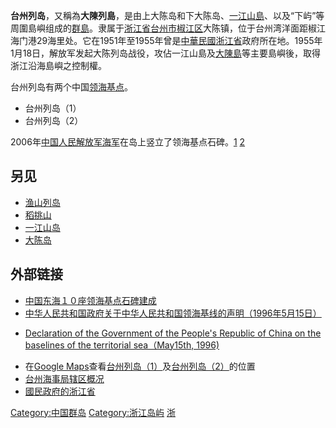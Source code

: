 '''台州列岛'''，又稱為'''大陳列島'''，是由上大陈岛和下大陈岛、[[一江山島|一江山島]]、以及“下屿”等周圍島嶼组成的[[群島|群島]]。隶属于[[浙江省|浙江省]][[台州市|台州市]][[椒江区|椒江区]]大陈镇，位于台州湾洋面距椒江海门港29海里处。它在1951年至1955年曾是[[中華民國|中華民國]][[浙江省|浙江省]]政府所在地。1955年1月18日，解放军发起大陈列岛战役，攻佔一江山島及[[大陳島|大陳島]]等主要島嶼後，取得浙江沿海島嶼之控制權。

台州列岛有两个中国[[领海基点|领海基点]]。 
*台州列岛（1）{{coord|28|23.9|N|121|55.0|E}}
*台州列岛（2）{{coord|28|23.5|N|121|54.7|E}}

2006年[[中国人民解放军海军|中国人民解放军海军]]在岛上竖立了领海基点石碑。[https://web.archive.org/web/20070312020201/http://www.armsky.com/Article/Up5loal3dFil2es/200609/20060912101820957.jpg]
[https://web.archive.org/web/20070313142216/http://www.armsky.com/Article/Up5loal3dFil2es/200609/20060912101826644.jpg]

==另见==

*[[渔山列岛|渔山列岛]]
*[[稻挑山|稻挑山]]
*[[一江山岛|一江山岛]]
*[[大陈岛|大陈岛]]

==外部链接==
*[http://news.xinhuanet.com/politics/2006-09/14/content_5090042.htm 中国东海１０座领海基点石碑建成]{{Wayback|url=http://news.xinhuanet.com/politics/2006-09/14/content_5090042.htm |date=20070325035306 }}
*[https://web.archive.org/web/20070216040721/http://www.soa.gov.cn/law/960515a.htm 中华人民共和国政府关于中华人民共和国领海基线的声明（1996年5月15日）]
*{{en icon}}[http://www.un.org/Depts/los/LEGISLATIONANDTREATIES/PDFFILES/CHN_1996_Declaration.pdf  Declaration of the Government of the People's Republic of China on the baselines of the territorial sea（May15th, 1996)]{{Wayback|url=http://www.un.org/Depts/los/LEGISLATIONANDTREATIES/PDFFILES/CHN_1996_Declaration.pdf |date=20070315110738 }}
*在[[Google_Maps|Google Maps]]查看[http://maps.google.com/maps?f=q&hl=en&q=28%C2%B023%2754.00%22N,121%C2%B055%270.00%22E&ie=UTF8&z=12&ll=28.404387,121.916656&spn=0.134386,0.43396&t=k&om=0&iwloc=A 台州列岛（1）]及[http://maps.google.com/maps?f=q&hl=en&q=+28%C2%B023%2730.00%22N,121%C2%B054%2742.00%22E&ie=UTF8&om=0&z=12&ll=28.397743,121.911507&spn=0.134394,0.43396&t=h&iwloc=A 台州列岛（2）]的位置
*[https://web.archive.org/web/20070930111943/http://tz.cnzjmsa.gov.cn/department/th/xqgk/20050801/123.asp 台州海事局辖区概况]
*[http://www.aiplus.idv.tw/soviet/LROCFKCK.HTM 國民政府的浙江省]{{Wayback|url=http://www.aiplus.idv.tw/soviet/LROCFKCK.HTM |date=20090207130157 }}

[[Category:中国群岛|Category:中国群岛]]
[[Category:浙江岛屿|Category:浙江岛屿]]
[[Category:中国大陆领海基点|浙]]